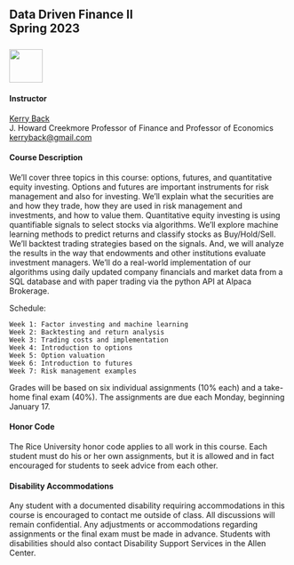 ## Data Driven Finance II<br>Spring 2023<br><br>![](RiceBusiness-transparent-logo-sm.png){height="60"}



#### Instructor

[Kerry Back](http://kerryback.com)
<br>
J. Howard Creekmore Professor of Finance and Professor of Economics<br>
<a href="mailto:kerryback@gmail.com">kerryback@gmail.com</a>

#### Course Description

We'll cover three topics in this course: options, futures, and quantitative equity investing.  Options and futures are important instruments for risk management and also for investing.  We'll explain what the securities are and how they trade, how they are used in risk management and investments, and how to value them.  Quantitative equity investing is using quantifiable signals to select stocks via algorithms.  We'll explore machine learning methods to predict returns and classify stocks as Buy/Hold/Sell.  We'll backtest trading strategies based on the signals.  And, we will analyze the results in the way that endowments and other institutions evaluate investment managers.  We'll do a real-world implementation of our algorithms using daily updated company financials and market data from a SQL database and with paper trading via the python API at Alpaca Brokerage.

Schedule:

    Week 1: Factor investing and machine learning
    Week 2: Backtesting and return analysis
    Week 3: Trading costs and implementation
    Week 4: Introduction to options
    Week 5: Option valuation
    Week 6: Introduction to futures
    Week 7: Risk management examples

Grades will be based on six individual assignments (10% each) and a take-home final exam (40%).  The assignments are due each Monday, beginning January 17.

#### Honor Code

The Rice University honor code applies to all work in this course.  Each student must do his or her own assignments, but it is allowed and in fact encouraged for students to seek advice from each other. 

#### Disability Accommodations

Any student with a documented disability requiring accommodations in this course is encouraged to
contact me outside of class. All discussions will remain confidential. Any adjustments or accommodations
regarding assignments or the final exam must be made in advance. Students with disabilities
should also contact Disability Support Services in the Allen Center.













